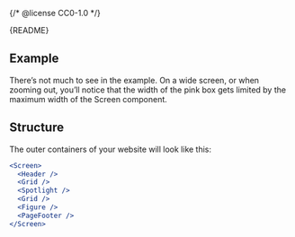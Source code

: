 {/* @license CC0-1.0 */}


<Meta of={ScreenStories} />

<Markdown>{README}</Markdown>

## Example

There’s not much to see in the example.
On a wide screen, or when zooming out, you’ll notice that the width of the pink box gets limited by the maximum width of the Screen component.

<Primary />

<Controls />

## Structure

The outer containers of your website will look like this:

```jsx
<Screen>
  <Header />
  <Grid />
  <Spotlight />
  <Grid />
  <Figure />
  <PageFooter />
</Screen>
```
